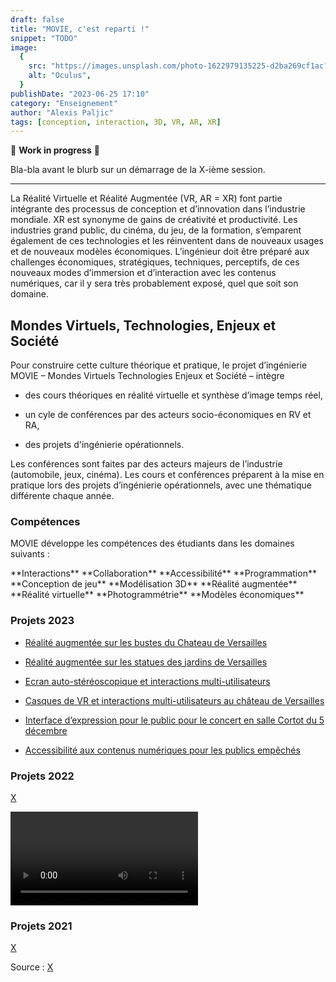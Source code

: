 ```yaml
---
draft: false
title: "MOVIE, c'est reparti !"
snippet: "TODO"
image:
  {
    src: "https://images.unsplash.com/photo-1622979135225-d2ba269cf1ac?&fit=crop&w=430&h=240",
    alt: "Oculus",
  }
publishDate: "2023-06-25 17:10"
category: "Enseignement"
author: "Alexis Paljic"
tags: [conception, interaction, 3D, VR, AR, XR]
---
```


🚧 **Work in progress** 🚧

Bla-bla avant le blurb sur un démarrage de la X-ième session.

---

La Réalité Virtuelle et Réalité Augmentée (VR, AR = XR) font partie intégrante des processus de conception et d’innovation dans l’industrie mondiale. XR est synonyme de gains de créativité et productivité. Les industries grand public, du cinéma, du jeu, de la formation, s’emparent également de ces technologies et les réinventent dans de nouveaux usages et de nouveaux modèles économiques. L’ingénieur doit être préparé aux challenges économiques, stratégiques, techniques, perceptifs, de ces nouveaux modes d’immersion et d’interaction avec les contenus numériques, car il y sera très probablement exposé, quel que soit son domaine.

## Mondes Virtuels, Technologies, Enjeux et Société

Pour construire cette culture théorique et pratique, le projet d’ingénierie MOVIE – Mondes Virtuels Technologies Enjeux et Société – intègre

- des cours théoriques en réalité virtuelle et synthèse d’image temps réel,

- un cyle de conférences par des acteurs socio-économiques en RV et RA,

- des projets d'ingénierie opérationnels.

Les conférences sont faites par des acteurs majeurs de l’industrie (automobile, jeux, cinéma). Les cours et conférences préparent à la mise en pratique lors des projets d’ingénierie opérationnels, avec une thématique différente chaque année.

### Compétences


MOVIE développe les compétences des étudiants dans les domaines suivants :

<div>
  <div
    class="grid grid-cols-1 w-[240px] mx-auto  
              sm:w-[480px] sm:grid-cols-2 
              md:w-full md:grid-cols-3 gap-x-4 gap-y-4">
    <Item icon="hand-finger">**Interactions**</Item>
    <Item icon="users-group">**Collaboration**</Item>
    <Item icon="accessible">**Accessibilité**</Item>
    <Item icon="code">**Programmation**</Item>
    <Item icon="device-gamepad-2">**Conception de jeu**</Item>
    <Item icon="frustum">**Modélisation 3D**</Item>
    <Item icon="augmented-reality">**Réalité augmentée**</Item>
    <Item icon="badge-vr">**Réalité virtuelle**</Item>
    <Item icon="stereo-glasses">**Photogrammétrie**</Item>
    <Item icon="currency-euro">**Modèles économiques**</Item>
  </div>
</div>

### Projets 2023


<MovieProject />

- [Réalité augmentée sur les bustes du Chateau de Versailles](https://projet-ingenierie.minesparis.psl.eu/portfolio/projet-v1-les-statues-du-jardin-du-chateau-de-versailles/)

- [Réalité augmentée sur les statues des jardins de Versailles](https://projet-ingenierie.minesparis.psl.eu/portfolio/realite-augmentee-sur-les-statues-du-chateau-de-versailles/)

- [Ecran auto-stéréoscopique et interactions multi-utilisateurs](https://projet-ingenierie.minesparis.psl.eu/portfolio/ecran-auto-stereoscopique-et-interactions-multi-utilisateurs/)

- [Casques de VR et interactions multi-utilisateurs au château de Versailles](https://projet-ingenierie.minesparis.psl.eu/portfolio/casques-de-vr-et-interactions-multi-utilisateurs/)

- [Interface d’expression pour le public pour le concert en salle Cortot du 5 décembre](https://projet-ingenierie.minesparis.psl.eu/portfolio/casques-de-vr-et-interactions-multi-utilisateurs-2/)

- [Accessibilité aux contenus numériques pour les publics empêchés](https://projet-ingenierie.minesparis.psl.eu/portfolio/accessibilite-aux-contenus-numeriques-pour-les-publics-empeches/)

### Projets 2022

[X](https://youtube.com/playlist?list=PLls-9b6cnD1xr21ORUI12m90pMZ1X55U0)


<div class="grid grid-cols-1 gap-6">
  <Video height={24 * 9} width={24 * 16} id="3BhLajERE0M" />
  <Video height={24 * 9} width={24 * 16} id="ZF8BY17M-zc" />
  <Video height={24 * 9} width={24 * 16} id="KliVprK5o7Q" />
  <Video height={24 * 9} width={24 * 16} id="hIGvVomujL8" />
  <Video height={24 * 9} width={24 * 16} id="fM9njfixpFY" />
  <Video height={24 * 9} width={24 * 16} id="8KhTWfjpUOc" />
  <Video height={24 * 9} width={24 * 16} id="K_cy34IcMfE" />
  <Video height={24 * 9} width={24 * 16} id="oqlAoKAcpjg" />
  <Video height={24 * 9} width={24 * 16} id="nI62X_9a5k4" />
  <Video height={24 * 9} width={24 * 16} id="Tj9D3VnCXDY" />
  <Video height={24 * 9} width={24 * 16} id="SE7uZvc0FqA" />
  <Video height={24 * 9} width={24 * 16} id="kPKDQA1FeKA" />
  <Video height={24 * 9} width={24 * 16} id="-95rjzetGjE" />
  <Video height={24 * 9} width={24 * 16} id="5pnLEZP0AB4" />
  <Video height={24 * 9} width={24 * 16} id="zaoKoNdVe-E" />
</div>

### Projets 2021

[X](https://youtube.com/playlist?list=PLls-9b6cnD1xxtzjuw93aO4GrU_jy3RMn)

Source : [X](https://projet-ingenierie.minesparis.psl.eu/projet-movie/)
